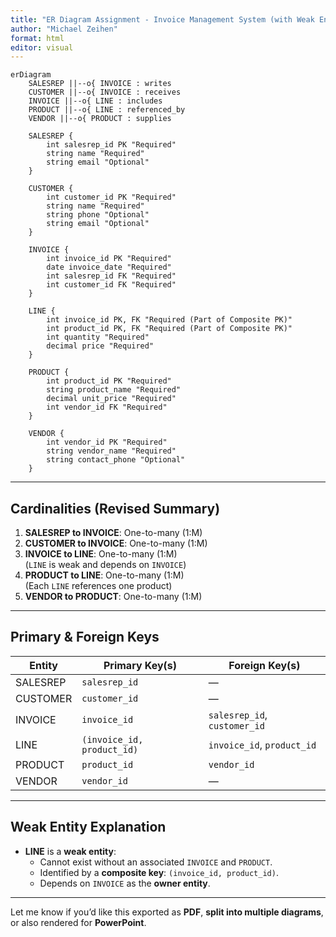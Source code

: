 ```yaml
---
title: "ER Diagram Assignment - Invoice Management System (with Weak Entity)"
author: "Michael Zeihen"
format: html
editor: visual
---
```


```mermaid
erDiagram
    SALESREP ||--o{ INVOICE : writes
    CUSTOMER ||--o{ INVOICE : receives
    INVOICE ||--o{ LINE : includes
    PRODUCT ||--o{ LINE : referenced_by
    VENDOR ||--o{ PRODUCT : supplies

    SALESREP {
        int salesrep_id PK "Required"
        string name "Required"
        string email "Optional"
    }

    CUSTOMER {
        int customer_id PK "Required"
        string name "Required"
        string phone "Optional"
        string email "Optional"
    }

    INVOICE {
        int invoice_id PK "Required"
        date invoice_date "Required"
        int salesrep_id FK "Required"
        int customer_id FK "Required"
    }

    LINE {
        int invoice_id PK, FK "Required (Part of Composite PK)"
        int product_id PK, FK "Required (Part of Composite PK)"
        int quantity "Required"
        decimal price "Required"
    }

    PRODUCT {
        int product_id PK "Required"
        string product_name "Required"
        decimal unit_price "Required"
        int vendor_id FK "Required"
    }

    VENDOR {
        int vendor_id PK "Required"
        string vendor_name "Required"
        string contact_phone "Optional"
    }
```

---

##  Cardinalities (Revised Summary)

1. **SALESREP to INVOICE**: One-to-many (1:M)
2. **CUSTOMER to INVOICE**: One-to-many (1:M)
3. **INVOICE to LINE**: One-to-many (1:M)  
   (`LINE` is weak and depends on `INVOICE`)
4. **PRODUCT to LINE**: One-to-many (1:M)  
   (Each `LINE` references one product)
5. **VENDOR to PRODUCT**: One-to-many (1:M)

---

##  Primary & Foreign Keys

| Entity   | Primary Key(s)       | Foreign Key(s)         |
|----------|----------------------|------------------------|
| SALESREP | `salesrep_id`        | —                      |
| CUSTOMER | `customer_id`        | —                      |
| INVOICE  | `invoice_id`         | `salesrep_id`, `customer_id` |
| LINE     | `(invoice_id, product_id)` | `invoice_id`, `product_id` |
| PRODUCT  | `product_id`         | `vendor_id`            |
| VENDOR   | `vendor_id`          | —                      |

---

##  Weak Entity Explanation

- **LINE** is a **weak entity**:
  - Cannot exist without an associated `INVOICE` and `PRODUCT`.
  - Identified by a **composite key**: `(invoice_id, product_id)`.
  - Depends on `INVOICE` as the **owner entity**.

---

Let me know if you'd like this exported as **PDF**, **split into multiple diagrams**, or also rendered for **PowerPoint**.
